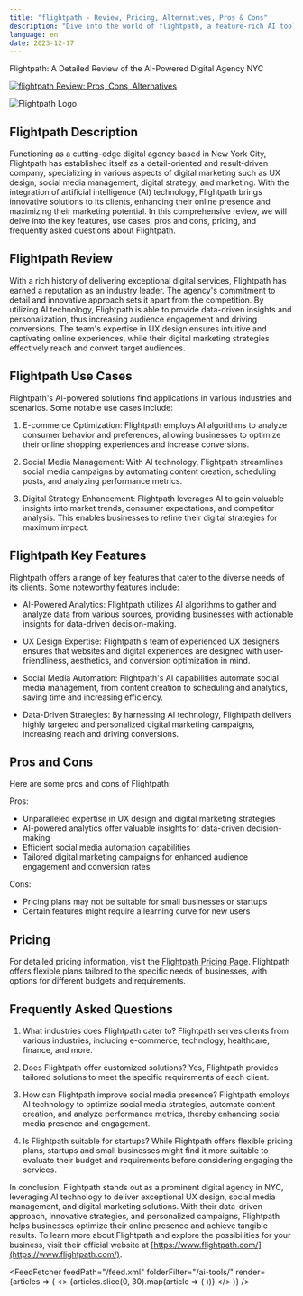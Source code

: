 ```yaml
---
title: "flightpath - Review, Pricing, Alternatives, Pros & Cons"
description: "Dive into the world of flightpath, a feature-rich AI tool. Learn about its features, pricing, and how it's making an impact. Don't miss out!"
language: en
date: 2023-12-17
---
```

        
Flightpath: A Detailed Review of the AI-Powered Digital Agency NYC


<BlogHeader />


[![flightpath Review: Pros, Cons, Alternatives](/ai-tools/flightpath.png)](https://www.flightpath.com/)



![Flightpath Logo](https://www.flightpath.com/images/logo.svg)

## Flightpath Description

Functioning as a cutting-edge digital agency based in New York City, Flightpath has established itself as a detail-oriented and result-driven company, specializing in various aspects of digital marketing such as UX design, social media management, digital strategy, and marketing. With the integration of artificial intelligence (AI) technology, Flightpath brings innovative solutions to its clients, enhancing their online presence and maximizing their marketing potential. In this comprehensive review, we will delve into the key features, use cases, pros and cons, pricing, and frequently asked questions about Flightpath.

## Flightpath Review

With a rich history of delivering exceptional digital services, Flightpath has earned a reputation as an industry leader. The agency's commitment to detail and innovative approach sets it apart from the competition. By utilizing AI technology, Flightpath is able to provide data-driven insights and personalization, thus increasing audience engagement and driving conversions. The team's expertise in UX design ensures intuitive and captivating online experiences, while their digital marketing strategies effectively reach and convert target audiences.

## Flightpath Use Cases

Flightpath's AI-powered solutions find applications in various industries and scenarios. Some notable use cases include:

1. E-commerce Optimization: Flightpath employs AI algorithms to analyze consumer behavior and preferences, allowing businesses to optimize their online shopping experiences and increase conversions.

2. Social Media Management: With AI technology, Flightpath streamlines social media campaigns by automating content creation, scheduling posts, and analyzing performance metrics.

3. Digital Strategy Enhancement: Flightpath leverages AI to gain valuable insights into market trends, consumer expectations, and competitor analysis. This enables businesses to refine their digital strategies for maximum impact.

## Flightpath Key Features

Flightpath offers a range of key features that cater to the diverse needs of its clients. Some noteworthy features include:

- AI-Powered Analytics: Flightpath utilizes AI algorithms to gather and analyze data from various sources, providing businesses with actionable insights for data-driven decision-making.

- UX Design Expertise: Flightpath's team of experienced UX designers ensures that websites and digital experiences are designed with user-friendliness, aesthetics, and conversion optimization in mind.

- Social Media Automation: Flightpath's AI capabilities automate social media management, from content creation to scheduling and analytics, saving time and increasing efficiency.

- Data-Driven Strategies: By harnessing AI technology, Flightpath delivers highly targeted and personalized digital marketing campaigns, increasing reach and driving conversions.

## Pros and Cons

Here are some pros and cons of Flightpath:

Pros:

- Unparalleled expertise in UX design and digital marketing strategies
- AI-powered analytics offer valuable insights for data-driven decision-making
- Efficient social media automation capabilities
- Tailored digital marketing campaigns for enhanced audience engagement and conversion rates

Cons:

- Pricing plans may not be suitable for small businesses or startups
- Certain features might require a learning curve for new users

## Pricing

For detailed pricing information, visit the [Flightpath Pricing Page](https://www.flightpath.com/pricing). Flightpath offers flexible plans tailored to the specific needs of businesses, with options for different budgets and requirements.

## Frequently Asked Questions

1. What industries does Flightpath cater to?
Flightpath serves clients from various industries, including e-commerce, technology, healthcare, finance, and more.

2. Does Flightpath offer customized solutions?
Yes, Flightpath provides tailored solutions to meet the specific requirements of each client.

3. How can Flightpath improve social media presence?
Flightpath employs AI technology to optimize social media strategies, automate content creation, and analyze performance metrics, thereby enhancing social media presence and engagement.

4. Is Flightpath suitable for startups?
While Flightpath offers flexible pricing plans, startups and small businesses might find it more suitable to evaluate their budget and requirements before considering engaging the services.

In conclusion, Flightpath stands out as a prominent digital agency in NYC, leveraging AI technology to deliver exceptional UX design, social media management, and digital marketing solutions. With their data-driven approach, innovative strategies, and personalized campaigns, Flightpath helps businesses optimize their online presence and achieve tangible results. To learn more about Flightpath and explore the possibilities for your business, visit their official website at [https://www.flightpath.com/](https://www.flightpath.com/).


<AdComponent />


<FeedFetcher feedPath="/feed.xml" folderFilter="/ai-tools/" render={articles => (
    <>
        <Cards>
            {articles.slice(0, 30).map(article => (
                <Card key={article.link} title={article.title} href={article.link} />
            ))}
        </Cards>
    </>
)} />

